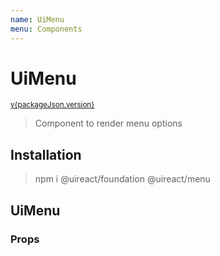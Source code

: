 ```yaml
---
name: UiMenu
menu: Components
---
```







# UiMenu

<sup>
  <a href="https://github.com/inavac182/ui-react/blob/main/packages/menu/" target="_blank">
    v{packageJson.version}
  </a>
</sup>

> Component to render menu options

## Installation

> npm i @uireact/foundation @uireact/menu

## UiMenu

<Playground>
  <MenuExample />
</Playground>

### Props

<Props of={UiMenu} />
